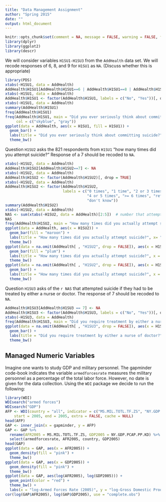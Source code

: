 ```yaml
---
title: "Data Management Assignment"
author: "Spring 2015"
date: ""
output: html_document
---
```


```r
knitr::opts_chunk$set(comment = NA, message = FALSE, warning = FALSE, fig.align = "center")
library(dplyr)
library(ggplot2)
library(descr)
```

We will consider variables `H1SU1-H1SU3` from the `AddHealth` data set.  We will recode
responses of 6, 8, and 9 for `H1SU1` as `NA`. (Discuss whether this is appropriate)

```r
library(PDS)
xtabs(~H1SU1, data = AddHealth)
AddHealth$H1SU1[AddHealth$H1SU1==6 | AddHealth$H1SU1==8 | AddHealth$H1SU1==9] <- NA
xtabs(~H1SU1, data = AddHealth)
AddHealth$H1SU1 <- factor(AddHealth$H1SU1, labels = c("No", "Yes"))[, drop = TRUE]
xtabs(~H1SU1, data = AddHealth)
summary(AddHealth$H1SU1)
freq(AddHealth$H1SU1)
freq(AddHealth$H1SU1, main = "Did you ever seriously think about committing suicide?", 
     col = c("skyblue", "gray"))
ggplot(data = AddHealth, aes(x = H1SU1, fill = H1SU1)) + 
  geom_bar() + 
  labs(title = "Did you ever seriously think about committing suicide?", x = "") +
  theme_bw() 
```


Question `H1SU2` asks the 821 respondents from `H1SU1` "how many times did you attempt suicide?"  Response of
a 7 should be recoded to `NA`.

```r
xtabs(~H1SU2, data = AddHealth)
AddHealth$H1SU2[AddHealth$H1SU2==7] <- NA
xtabs(~H1SU2, data = AddHealth)
AddHealth$H1SU2 <- factor(AddHealth$H1SU2)[, drop = TRUE]
xtabs(~H1SU2, data = AddHealth)
AddHealth$H1SU2 <- factor(AddHealth$H1SU2, 
                          labels = c("0 times", "1 time", "2 or 3 times", 
                                     "4 or 5 times", ">= 6 times", "refused", 
                                     "don't know"))
summary(AddHealth$H1SU2)
xtabs(~H1SU2, data = AddHealth)
NAS <- sum(xtabs(~H1SU2, data = AddHealth)[2:5])  # number that attempted suicide
NAS
freq(AddHealth$H1SU2, main = "How many times did you actually attempt suicide?")
ggplot(data = AddHealth, aes(x = H1SU2)) + 
  geom_bar(fill = "maroon") + 
  labs(title = "How many times did you actually attempt suicide?", x= "") +
  theme_bw() 
ggplot(data = na.omit(AddHealth[ , "H1SU2", drop = FALSE]), aes(x = H1SU2)) + 
  geom_bar(fill = "plum") + 
  labs(title = "How many times did you actually attempt suicide?", x = "") +
  theme_bw() 
ggplot(data = na.omit(AddHealth[ , "H1SU2", drop = FALSE]), aes(x = H1SU2, fill = H1SU2)) + 
  geom_bar() + 
  labs(title = "How many times did you actually attempt suicide?", x = "") +
  theme_bw() 
```

Question `H1SU3` asks of the `r NAS` that attempted suicide if they had to be treated by either a nurse or doctor.  The response of 7 should be recoded to `NA`.

```r
AddHealth$H1SU3[AddHealth$H1SU3 == 7] <- NA
AddHealth$H1SU3 <- factor(AddHealth$H1SU3, labels = c("No", "Yes"))[, drop = TRUE]
xtabs(~H1SU3, data = AddHealth)
freq(AddHealth$H1SU3, main = "Did you require treatment by either a nurse of doctor?")
ggplot(data = na.omit(AddHealth[ , "H1SU3", drop = FALSE]), aes(x = H1SU3, fill = H1SU3)) + 
  geom_bar() + 
  labs(title = "Did you require treatment by either a nurse of doctor?", x = "") +
  theme_bw() 
```

## Managed Numeric Variables

Imagine one wants to study GDP and military personnel.  The gapminder code-book indicates the variable
`armedforcesrate` measures the military personnel as a percentage of the total labor force.  However, no date is given for the data collection.  Using the `WDI` package we decide to run the following:

```r
library(WDI)
WDIsearch("armed forces")
WDIsearch("GDP")
AFP <- WDI(country = "all", indicator = c("MS.MIL.TOTL.TF.ZS", "NY.GDP.PCAP.PP.KD"),
    start = 2005, end = 2005, extra = FALSE, cache = NULL)
head(AFP)
GAP <- inner_join(x = gapminder, y = AFP)
GAP <- GAP %>%
  rename(AFR2005 = MS.MIL.TOTL.TF.ZS, GDP2005 = NY.GDP.PCAP.PP.KD) %>%
  select(armedforcesrate, AFR2005, country, GDP2005)
head(GAP)
ggplot(data = GAP, aes(x = AFR2005)) + 
  geom_density(fill = "pink") + 
  theme_bw()
ggplot(data = GAP, aes(x = GDP2005)) + 
  geom_density(fill = "pink") + 
  theme_bw()
ggplot(data = GAP, aes(log(AFR2005), log(GDP2005))) + 
  geom_point(color = "red") + 
  theme_bw() +
  labs(x = "log-Armed Forces Rate (2005)", y = "log-Gross Domestic Product (2005) per Capita")
cor(log(GAP$AFR2005), log(GAP$GDP2005), use = "complete.obs")
```
